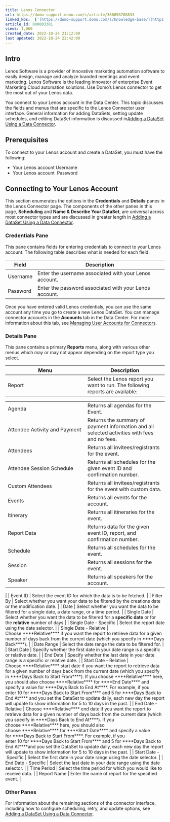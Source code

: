 ```yaml
---
title: Lenos Connector
url: https://domo-support.domo.com/s/article/360058708833
linked_kbs:  ['[https://domo-support.domo.com/s/knowledge-base/](https://domo-support.domo.com/s/knowledge-base/)', '[https://domo-support.domo.com/s/](https://domo-support.domo.com/s/)', '[https://domo-support.domo.com/s/topic/0TO5w000000ZammGAC](https://domo-support.domo.com/s/topic/0TO5w000000ZammGAC)', '[https://domo-support.domo.com/s/topic/0TO5w000000ZanLGAS](https://domo-support.domo.com/s/topic/0TO5w000000ZanLGAS)', '[https://domo-support.domo.com/s/topic/0TO5w000000ZaoQGAS](https://domo-support.domo.com/s/topic/0TO5w000000ZaoQGAS)', '[https://domo-support.domo.com/s/article/360042926274](https://domo-support.domo.com/s/article/360042926274)', '[https://domo-support.domo.com/s/article/360042926054](https://domo-support.domo.com/s/article/360042926054)', '[https://domo-support.domo.com/s/article/360058708833](https://domo-support.domo.com/s/article/360058708833)', '[https://domo-support.domo.com/s/topic/0TO5w000000ZaoQGAS/api-connectors](https://domo-support.domo.com/s/topic/0TO5w000000ZaoQGAS/api-connectors)', '[https://domo-support.domo.com/s/article/360043429933](https://domo-support.domo.com/s/article/360043429933)', '[https://domo-support.domo.com/s/article/360043429953](https://domo-support.domo.com/s/article/360043429953)', '[https://domo-support.domo.com/s/article/360042925494](https://domo-support.domo.com/s/article/360042925494)', '[https://domo-support.domo.com/s/article/360043429913](https://domo-support.domo.com/s/article/360043429913)', '[https://domo-support.domo.com/s/article/4408174643607](https://domo-support.domo.com/s/article/4408174643607)', '[https://domo-support.domo.com/s/login/](https://domo-support.domo.com/s/login/)']
article_id: 000003301
views: 1,069
created_date: 2022-10-24 21:12:00
last updated: 2022-10-24 22:42:00
---
```




Intro
-----


Lenos Software is a provider of innovative marketing automation software to easily design, manage and analyze branded meetings and event marketing. Lenos Software is the leading innovator of enterprise Event Marketing Cloud automation solutions. Use Domo’s Lenos connector to get the most out of your Lenos data.


You connect to your Lenos account in the Data Center. This topic discusses the fields and menus that are specific to the Lenos Connector user interface. General information for adding DataSets, setting update schedules, and editing DataSet information is discussed in[Adding a DataSet Using a Data Connector](/s/article/360042926274 "Adding a DataSet Using a Data Connector").


Prerequisites
-------------


To connect to your Lenos account and create a DataSet, you must have the following:


* Your Lenos account Username
* Your Lenos account  Password


Connecting to Your Lenos Account
--------------------------------


This section enumerates the options in the **Credentials** and **Details** panes in the Lenos Connector page. The components of the other panes in this page, **Scheduling** and **Name & Describe Your DataSet**, are universal across most connector types and are discussed in greater length in [Adding a DataSet Using a Data Connector](/s/article/360042926274 "Adding a DataSet Using a Data Connector").


### Credentials Pane


This pane contains fields for entering credentials to connect to your Lenos account. The following table describes what is needed for each field:  




| Field | Description |
| --- | --- |
| Username | Enter the username associated with your Lenos account. |
| Password | Enter the password associated with your Lenos account. |


Once you have entered valid Lenos credentials, you can use the same account any time you go to create a new Lenos DataSet. You can manage connector accounts in the **Accounts** tab in the Data Center. For more information about this tab, see [Managing User Accounts for Connectors](/s/article/360042926054 "Managing User Accounts for Connectors").


### Details Pane


This pane contains a primary **Reports** menu, along with various other menus which may or may not appear depending on the report type you select.




| Menu | Description |
| --- | --- |
| Report | Select the Lenos report you want to run. The following reports are available:

|  |  |
| --- | --- |
| Agenda | Returns all agendas for the Event. |
| Attendee Activity and Payment | Returns the summary of payment information and all selected activities with fees and no fees. |
| Attendees | Returns all invitees/registrants for the event. |
| Attendee Session Schedule | Returns all schedules for the given event ID and confirmation number. |
| Custom Attendees | Returns all invitees/registrants for the event with custom data. |
| Events | Returns all events for the account. |
| Itinerary | Returns all itineraries for the event. |
| Report Data | Returns data for the given event ID, report, and confirmation number. |
| Schedule | Returns all schedules for the event. |
| Session | Returns all sessions for the event. |
| Speaker | Returns all speakers for the account. |

 |
| Event ID | Select the event ID for which the data is to be fetched. |
| Filter By | Select whether you want your data to be filtered by the creations date or the modification date. |
| Date | Select whether you want the data to be filtered for a single date, a date range, or a time period. |
| Single Date | Select whether you want the data to be filtered for a **specific date** or for the **relative** number of days |
| Single Date - Specific | Select the report date using the date selector. |
| Single Date - Relative | Choose ****Relative**** if you want the report to retrieve data for a given number of days back from the current date (which you specify in ****Days Back****). |
| Date Range | Select the date range the data to be filtered for. |
| Start Date | Specify whether the first date in your date range is a specific or relative date. |
| End Date | Specify whether the last date in your date range is a specific or relative date. |
| Start Date - Relative | Choose ****Relative**** start date if you want the report to retrieve data for a given number of days back from the current date (which you specify in ****Days Back to Start From****). If you choose ****Relative**** here, you should also choose ****Relative**** for ****End Date**** and specify a value for ****Days Back to End At****.
For example, if you enter 10 for ****Days Back to Start From**** and 5 for ****Days Back to End At**** and you set the DataSet to update daily, each new day the report will update to show information for 5 to 10 days in the past. |
| End Date - Relative | Choose ****Relative**** end date if you want the report to retrieve data for a given number of days back from the current date (which you specify in ****Days Back to End At****). If you choose ****Relative**** here, you should also choose ****Relative**** for ****Start Date**** and specify a value for ****Days Back to Start From****.
For example, if you enter 10 for ****Days Back to Start From**** and 5 for ****Days Back to End At****and you set the DataSet to update daily, each new day the report will update to show information for 5 to 10 days in the past. |
| Start Date - Specific | Select the first date in your date range using the date selector. |
| End Date - Specific | Select the last date in your date range using the date selector. |
| Time Period | Select the time period for which you would like to receive data. |
| Report Name | Enter the name of report for the specified event. |


### Other Panes


For information about the remaining sections of the connector interface, including how to configure scheduling, retry, and update options, see [Adding a DataSet Using a Data Connector](/s/article/360042926274 "Adding a DataSet Using a Data Connector").

